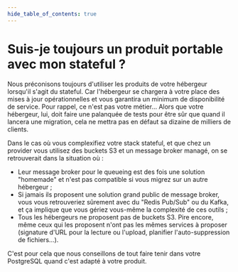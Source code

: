 ```yaml
---
hide_table_of_contents: true
---
```


# Suis-je toujours un produit portable avec mon stateful ?

Nous préconisons toujours d'utiliser les produits de votre hébergeur lorsqu'il s'agit du stateful. Car l'hébergeur se chargera à votre place des mises à jour opérationnelles et vous garantira un minimum de disponibilité de service. Pour rappel, ce n'est pas votre métier… Alors que votre hébergeur, lui, doit faire une palanquée de tests pour être sûr que quand il lancera une migration, cela ne mettra pas en défaut sa dizaine de milliers de clients.

Dans le cas où vous complexifiez votre stack stateful, et que chez un provider vous utilisez des buckets S3 et un message broker managé, on se retrouverait dans la situation où :

- Leur message broker pour le queueing est des fois une solution "homemade" et n'est pas compatible si vous migrez sur un autre hébergeur ;
- Si jamais ils proposent une solution grand public de message broker, vous vous retrouveriez sûrement avec du "Redis Pub/Sub" ou du Kafka, et ça implique que vous gériez vous-même la complexité de ces outils ;
- Tous les hébergeurs ne proposent pas de buckets S3. Pire encore, même ceux qui les proposent n'ont pas les mêmes services à proposer (signature d'URL pour la lecture ou l'upload, planifier l'auto-suppression de fichiers…).

C'est pour cela que nous conseillons de tout faire tenir dans votre PostgreSQL quand c'est adapté à votre produit.
